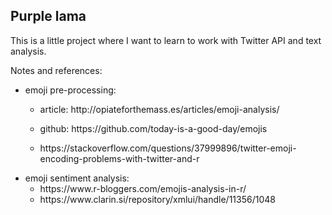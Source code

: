 ## Purple lama

This is a little project where I want to learn to work with Twitter API and text analysis.  

Notes and references:  

- emoji pre-processing: 
    - article: http://opiateforthemass.es/articles/emoji-analysis/  
    - github: https://github.com/today-is-a-good-day/emojis  
    
    - https://stackoverflow.com/questions/37999896/twitter-emoji-encoding-problems-with-twitter-and-r
    
- emoji sentiment analysis:  
    - https://www.r-bloggers.com/emojis-analysis-in-r/  
    - https://www.clarin.si/repository/xmlui/handle/11356/1048  
    